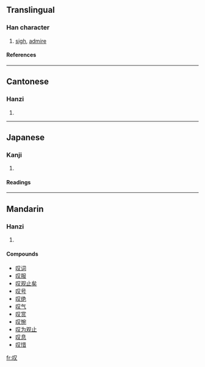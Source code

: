 {{see|嘆|歎}}

==Translingual==
===Han character===
{{Han char|rn=30|rad=口|as=02|sn=5|four=|canj=口水 (RE)}}
# [[sigh]], [[admire]]
====References====
{{Han ref|kx=0174.091|dkj=03265|dj=0386.050|hdz=10575.040|uh=53F9|ud=21497}}
----
==Cantonese==
===Hanzi===
{{yue-hanzi|jyut=|y=taan3}}
# {{defn|Cantonese}}
----
==Japanese==
===Kanji===
{{ja-kanji|grade=|rs=口02}}
# {{defn|Japanese}} 
====Readings====
{{ja-readings|on=|kun=[[いう]] (iu)}}
----
==Mandarin==
===Hanzi===
{{cmn-hanzi|tra=嘆|pin=[[tàn]] (tan4)|wg=t'an<sup>4</sup>}}
# {{defn|Mandarin}}

====Compounds====
*[[叹词]]
*[[叹服]]
*[[叹观止矣]]
*[[叹号]]
*[[叹绝]]
*[[叹气]]
*[[叹赏]]
*[[叹惋]]
*[[叹为观止]]
*[[叹息]]
*[[叹惜]]

[[fr:叹]]